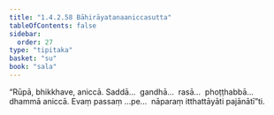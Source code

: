 ```yaml
---
title: "1.4.2.58 Bāhirāyatanaaniccasutta"
tableOfContents: false
sidebar:
  order: 27
type: "tipitaka"
basket: "su"
book: "sala"
---
```



<DynamicBreadcrumb />

<Division number="225" book="sala">

<Paragraph number="917" book="sala">
“Rūpā, bhikkhave, aniccā. Saddā…  gandhā…  rasā…  phoṭṭhabbā…  dhammā aniccā. Evaṃ passaṃ …pe…  nāparaṃ itthattāyāti pajānātī”ti.
</Paragraph>
</Division>